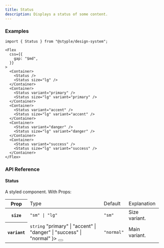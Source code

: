 ```yaml
---
title: Status
description: Displays a status of some content.
---
```


### Examples

<Preview>
  <Flex
    css={{
      gap: "$md",
    }}
  >
    <Container>
      <Status />
      <Status size="lg" />
    </Container>
    <Container>
      <Status variant="primary" />
      <Status size="lg" variant="primary" />
    </Container>
    <Container>
      <Status variant="accent" />
      <Status size="lg" variant="accent" />
    </Container>
    <Container>
      <Status variant="danger" />
      <Status size="lg" variant="danger" />
    </Container>
    <Container>
      <Status variant="success" />
      <Status size="lg" variant="success" />
    </Container>
  </Flex>
</Preview>

```tsx outline=true
import { Status } from "@styple/design-system";

<Flex
  css={{
    gap: "$md",
  }}
>
  <Container>
    <Status />
    <Status size="lg" />
  </Container>
  <Container>
    <Status variant="primary" />
    <Status size="lg" variant="primary" />
  </Container>
  <Container>
    <Status variant="accent" />
    <Status size="lg" variant="accent" />
  </Container>
  <Container>
    <Status variant="danger" />
    <Status size="lg" variant="danger" />
  </Container>
  <Container>
    <Status variant="success" />
    <Status size="lg" variant="success" />
  </Container>
</Flex>
```

### API Reference

#### Status

A styled component. With Props: 

<Table>
  <Thead>
    <Tr>
      <Th>Prop</Th>
      <Td>Type</Td>
      <Td>Default</Td>
      <Td>Explanation</Td>
    </Tr>
  </Thead>
  <Tbody>
    <Tr>
      <Th>
        <Code>size</Code>
      </Th>
      <Td>
        <Code color="normal">"sm" | "lg"</Code>
      </Td>
      <Td><Code color="normal">"sm"</Code></Td>
      <Td><Text>Size variant.</Text></Td>
    </Tr>
    <Tr>
      <Th>
        <Code>variant</Code>
      </Th>
      <Td>
        <Code color="normal">string</Code>
        <Popover content={
          <Code color="normal">"primary" | "accent" | "danger" | "success" | "normal"</Code>
        }>
          <Button highlight size="circle" aria-label="Expanded prop type toggle" css={{
            size: "24px",
            p: 0,
            ml: "$xs",
            lineHeight: 0
          }}><Info size={16} style={{ verticalAlign: "middle" }} /></Button>
        </Popover>
      </Td>
      <Td><Code color="normal">"normal"</Code></Td>
      <Td><Text>Main variant.</Text></Td>
    </Tr>
  </Tbody>
</Table>